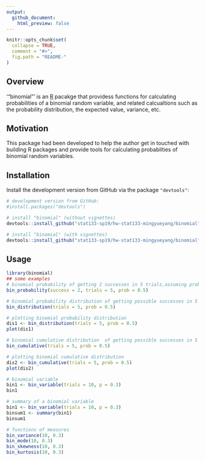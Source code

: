 ```yaml
---
output:
  github_document:
    html_preview: false
---
```


<!-- README.md is generated from README.Rmd. Please edit that file -->

```r
knitr::opts_chunk$set(
  collapse = TRUE,
  comment = "#>",
  fig.path = "README-"
)
```


## Overview

'"binomial"' is an [R](http://www.r-project.org/) pacakge that providess functions for calculating probabilities of a binomial random variable, and related calcualtions such as the probability distribution, the expected value, variance, etc.


## Motivation 

This package had been developed to help the author get in touched with building R packages and provide tools for calculating probabilties of binomial random variables.


## Installation

Install the development version from GitHub via the package `"devtools"`:

``` r
# development version from GitHub:
#install.packages("devtools") 

# install "binomial" (without vignettes)
devtools::install_github("stat133-sp19/hw-stat133-mingyueyang/binomial")

# install "binomial" (with vignettes)
devtools::install_github("stat133-sp19/hw-stat133-mingyueyang/binomial", build_vignettes = TRUE)
```

## Usage

```r
library(binomial)
## some examples
# binomial probability of getting 2 successes in 5 trials,assuming prob of success = 0.5
bin_probability(success = 2, trials = 5, prob = 0.5)

# binomial probability distribution of getting possible successes in 5 trials,assuming prob of success = 0.5
bin_distribution(trials = 5, prob = 0.5)

# plotting binomial probability distribution
dis1 <- bin_distribution(trials = 5, prob = 0.5)
plot(dis1)

# binomial cumulative distribution  of getting possible successes in 5 trials,assuming prob of success = 0.5
bin_cumulative(trials = 5, prob = 0.5)

# plotting binomial cumulative distribution
dis2 <- bin_cumulative(trials = 5, prob = 0.5)
plot(dis2)

# binomial variable
bin1 <- bin_variable(trials = 10, p = 0.3)
bin1

# summary of a binomial variable
bin1 <- bin_variable(trials = 10, p = 0.3)
binsum1 <- summary(bin1)
binsum1

# functions of measures
bin_variance(10, 0.3)
bin_mode(10, 0.3)
bin_skewness(10, 0.3)
bin_kurtosis(10, 0.3)
```
